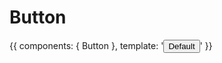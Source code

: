 
<Meta title="Components/Basic/Button" component={Button} />

# Button


<Preview>
  <Story name="Basic MDX">
    {{ 
      components: { Button },                     
      template: '<Button @click="action" :type="type">Default</Button>'
    }}
  </Story>
</Preview>